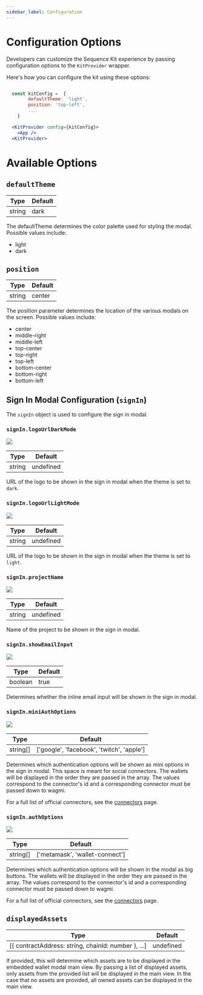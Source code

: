 ```yaml
---
sidebar_label: Configuration
---
```


# Configuration Options
Developers can customize the Sequence Kit experience by passing configuration options to the `KitProvider` wrapper.

Here's how you can configure the kit using these options:


```jsx

  const kitConfig =  {
		defaultTheme: 'light',
		position: 'top-left',
		...
	}

  <KitProvider config={kitConfig}>
    <App />
  <KitProvider>

```

# Available Options


## `defaultTheme`
| Type    | Default |
| -------- | ------- |
|  string | dark    |

The defaultTheme determines the color palette used for styling the modal. Possible values include:
- light
- dark


## `position`
| Type    | Default |
| -------- | ------- |
| string  | center    |

The position parameter determines the location of the various modals on the screen. Possible values include:
- center
- middle-right
- middle-left
- top-center
- top-right
- top-left
- bottom-center
- bottom-right
- bottom-left


## Sign In Modal Configuration (`signIn`)
The `signIn` object is used to configure the sign in modal.

### `signIn.logoUrlDarkMode`

<div>
  <img src="/img/kit/dark-mode-logo.png" />
</div>

| Type    | Default |
| -------- | ------- |
| string  | undefined    |

URL of the logo to be shown in the sign in modal when the theme is set to `dark`.

### `signIn.logoUrlLightMode`
<div>
  <img src="/img/kit/light-mode-logo.png" />
</div>

| Type    | Default |
| -------- | ------- |
| string  | undefined    |

URL of the logo to be shown in the sign in modal when the theme is set to `light`.

### `signIn.projectName`

<div>
  <img src="/img/kit/project-name.png" />
</div>

| Type    | Default |
| -------- | ------- |
| string  | undefined    |

Name of the project to be shown in the sign in modal.

### `signIn.showEmailInput`
<div>
  <img src="/img/kit/email-input.png" />
</div>

| Type    | Default |
| -------- | ------- |
| boolean  | true    |

Determines whether the inline email input will be shown in the sign in modal.

### `signIn.miniAuthOptions`
<div>
  <img src="/img/kit/mini-auth-options.png" />
</div>

| Type    | Default |
| -------- | ------- |
| string[]  | ['google', 'facebook', 'twitch', 'apple']    |

Determines which authentication options will be shown as mini options in the sign in modal. This space is meant for social connectors.
The wallets will be displayed in the order they are passed in the array. The values correspond to the connector's id and a corresponding connector must be passed down to wagmi.

For a full list of official connectors, see the [connectors](https://github.com/0xsequence/kit/tree/master/packages/connectors) page.

### `signIn.authOptions`
<div>
  <img src="/img/kit/auth-options.png" />
</div>

| Type    | Default |
| -------- | ------- |
| string[]  | ['metamask', 'wallet-connect'] |

Determines which authentication options will be shown in the modal as big buttons.
The wallets will be displayed in the order they are passed in the array. The values correspond to the connector's id and a corresponding connector must be passed down to wagmi.

For a full list of official connectors, see the [connectors](https://github.com/0xsequence/kit/tree/master/packages/connectors) page.

## `displayedAssets`
| Type    | Default |
| -------- | ------- |
| [{ contractAddress: string, chainId: number }, ...]  | undefined |

If provided, this will determine which assets are to be displayed in the embedded wallet modal main view.
By passing a list of displayed assets, only assets from the provided list will be displayed in the main view.
In the case that no assets are provided, all owned assets can be displayed in the main view.